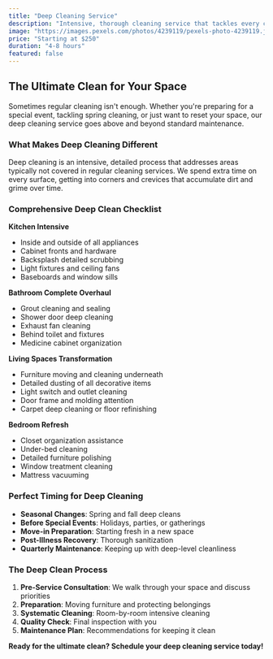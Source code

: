 ```yaml
---
title: "Deep Cleaning Service"
description: "Intensive, thorough cleaning service that tackles every corner of your space. Perfect for spring cleaning or preparing for special events."
image: "https://images.pexels.com/photos/4239119/pexels-photo-4239119.jpeg"
price: "Starting at $250"
duration: "4-8 hours"
featured: false
---
```


## The Ultimate Clean for Your Space

Sometimes regular cleaning isn't enough. Whether you're preparing for a special event, tackling spring cleaning, or just want to reset your space, our deep cleaning service goes above and beyond standard maintenance.

### What Makes Deep Cleaning Different

Deep cleaning is an intensive, detailed process that addresses areas typically not covered in regular cleaning services. We spend extra time on every surface, getting into corners and crevices that accumulate dirt and grime over time.

### Comprehensive Deep Clean Checklist

**Kitchen Intensive**
- Inside and outside of all appliances
- Cabinet fronts and hardware
- Backsplash detailed scrubbing
- Light fixtures and ceiling fans
- Baseboards and window sills

**Bathroom Complete Overhaul**
- Grout cleaning and sealing
- Shower door deep cleaning
- Exhaust fan cleaning
- Behind toilet and fixtures
- Medicine cabinet organization

**Living Spaces Transformation**
- Furniture moving and cleaning underneath
- Detailed dusting of all decorative items
- Light switch and outlet cleaning
- Door frame and molding attention
- Carpet deep cleaning or floor refinishing

**Bedroom Refresh**
- Closet organization assistance
- Under-bed cleaning
- Detailed furniture polishing
- Window treatment cleaning
- Mattress vacuuming

### Perfect Timing for Deep Cleaning

- **Seasonal Changes**: Spring and fall deep cleans
- **Before Special Events**: Holidays, parties, or gatherings
- **Move-in Preparation**: Starting fresh in a new space
- **Post-Illness Recovery**: Thorough sanitization
- **Quarterly Maintenance**: Keeping up with deep-level cleanliness

### The Deep Clean Process

1. **Pre-Service Consultation**: We walk through your space and discuss priorities
2. **Preparation**: Moving furniture and protecting belongings
3. **Systematic Cleaning**: Room-by-room intensive cleaning
4. **Quality Check**: Final inspection with you
5. **Maintenance Plan**: Recommendations for keeping it clean

**Ready for the ultimate clean? Schedule your deep cleaning service today!**